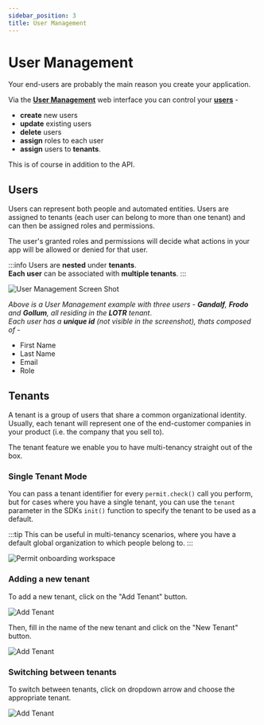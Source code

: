 ```yaml
---
sidebar_position: 3
title: User Management
---
```


# User Management

Your end-users are probably the main reason you create your application.

Via the **[User Management](https://app.permit.io/user-management)** web interface you can control your **[users](/1.0.0/features/user-management#users)** -

- **create** new users
- **update** existing users
- **delete** users
- **assign** roles to each user
- **assign** users to **tenants**.

This is of course in addition to the API.

## Users

Users can represent both people and automated entities. Users are assigned to tenants (each user can belong to more than one tenant)
and can then be assigned roles and permissions.

The user's granted roles and permissions will decide what actions in your app will be allowed or denied for that user.

:::info
Users are **nested** under **tenants**. <br/>
**Each user** can be associated with **multiple tenants**.
:::

![User Management Screen Shot](/img/screenshots/user-management.png)

_Above is a User Management example with three users - **Gandalf**, **Frodo** and **Gollum**, all residing in the **LOTR** tenant_. <br/>
_Each user has a **unique id** (not visible in the screenshot), thats composed of_ -

- First Name
- Last Name
- Email
- Role

## Tenants

A tenant is a group of users that share a common organizational identity.
Usually, each tenant will represent one of the end-customer companies in your product (i.e. the company that you sell to).

The tenant feature we enable you to have multi-tenancy straight out of the box.

### Single Tenant Mode

You can pass a tenant identifier for every `permit.check()` call you perform,
but for cases where you have a single tenant, you can use the `tenant` parameter in the SDKs `init()` function to specify the
tenant to be used as a default.

:::tip
This can be useful in multi-tenancy scenarios, where you have a default global organization to which people belong to.
:::

![Permit onboarding workspace](/img/screenshots/hierarchy-tenants.png)

### Adding a new tenant

To add a new tenant, click on the "Add Tenant" button.

![Add Tenant](/img/screenshots/add-tenant-1.png)

Then, fill in the name of the new tenant and click on the "New Tenant" button.

![Add Tenant](/img/screenshots/add-tenant-2.png)

### Switching between tenants

To switch between tenants, click on dropdown arrow and choose the appropriate tenant.

![Add Tenant](/img/screenshots/switch-tenants.png)
